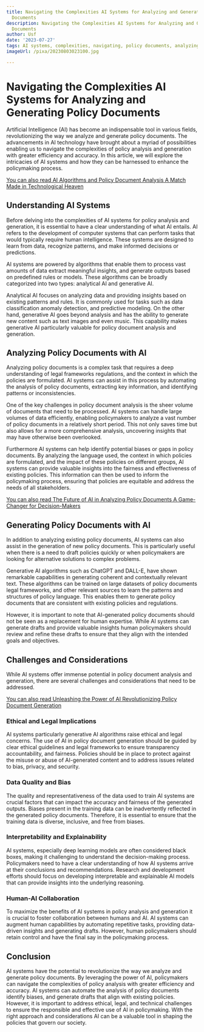 ```yaml
---
title: Navigating the Complexities AI Systems for Analyzing and Generating Policy
  Documents
description: Navigating the Complexities AI Systems for Analyzing and Generating Policy
  Documents
author: Usf
date: '2023-07-27'
tags: AI systems, complexities, navigating, policy documents, analyzing, generating
imageUrl: /pixa/20230803023100.jpg

---
```

# Navigating the Complexities AI Systems  for Analyzing and Generating Policy Documents

Artificial Intelligence (AI)  has become an indispensable tool  in various fields, revolutionizing  the way we analyze and generate policy documents. The advancements in AI technology have brought about a myriad of possibilities enabling us to navigate the complexities of policy analysis and generation with  greater efficiency and  accuracy. In this article, we  will explore the intricacies of AI systems and how  they can be harnessed  to enhance the  policymaking process.

[You can also read AI Algorithms and Policy Document Analysis A Match Made in Technological Heaven](AI%20Algorithms%20and%20Policy%20Document%20Analysis%20A%20Match%20Made%20in%20Technological%20Heaven)


## Understanding AI Systems

Before delving into the complexities of  AI systems for policy analysis and generation, it is essential to have a clear understanding of what AI entails. AI refers to the development of computer  systems that can perform  tasks that would typically require human intelligence. These systems are designed to learn from data,  recognize patterns, and make informed decisions or predictions.

AI systems are powered by algorithms that enable them  to process vast amounts of  data extract meaningful insights, and generate outputs based on predefined rules or models. These  algorithms can be broadly categorized into two types: analytical AI and generative AI.

Analytical  AI focuses on analyzing data and providing insights based on existing patterns and rules. It is commonly used for tasks such as  data classification anomaly detection, and predictive modeling. On the other hand, generative  AI goes beyond analysis and  has the ability to generate new content such as text images  and even  music. This capability makes generative AI  particularly valuable for policy document analysis and generation.

## Analyzing Policy Documents with AI

Analyzing policy documents is a complex task that requires a deep understanding of legal frameworks regulations,  and the context in which the  policies are formulated. AI systems can  assist in this  process by automating the analysis of policy  documents, extracting key  information, and identifying patterns or inconsistencies.

One of the key challenges in policy document analysis is the  sheer volume of documents that need to be processed. AI systems can handle large volumes  of data efficiently, enabling policymakers to analyze a vast number of  policy documents in a relatively short period. This not only saves  time but  also allows for a more comprehensive analysis,  uncovering insights that may have otherwise been overlooked.

Furthermore AI systems can help identify potential biases or gaps in policy documents. By analyzing the language used, the context in  which policies are formulated, and the  impact of these policies on different groups, AI systems can provide valuable insights into the fairness  and effectiveness of existing policies. This information  can  then be used to inform the policymaking process, ensuring that policies are equitable and address the needs of  all stakeholders.

[You can also read The Future of AI in Analyzing Policy Documents  A Game-Changer for Decision-Makers](The%20Future%20of%20AI%20in%20Analyzing%20Policy%20Documents%20A%20Game-Changer%20for%20Decision-Makers)


## Generating Policy Documents with AI

In  addition to analyzing existing policy documents, AI systems can also assist in the  generation of new policy  documents. This is  particularly useful when there is  a need to draft policies  quickly or when policymakers  are looking for alternative solutions  to complex problems.

Generative  AI  algorithms such as ChatGPT and  DALL-E,  have shown remarkable capabilities in generating coherent and contextually  relevant text.  These algorithms can be trained on large datasets of policy documents legal frameworks, and other relevant sources to learn the patterns and structures of policy language. This enables them to generate policy  documents that are consistent with existing policies and regulations.

However, it is important to note that AI-generated policy  documents should not be seen  as a replacement for human expertise. While AI systems can  generate drafts and provide valuable insights human policymakers should review  and refine  these drafts to ensure that they align with the intended goals and objectives.

## Challenges and Considerations

While AI  systems offer immense potential in policy document analysis and generation, there are several challenges and considerations that need to be addressed.

[You can also read Unleashing the Power of AI  Revolutionizing Policy Document  Generation](Unleashing%20the%20Power%20of%20AI%20Revolutionizing%20Policy%20Document%20Generation)


### Ethical and Legal Implications

AI systems  particularly generative AI  algorithms raise ethical and legal concerns.  The use of AI in policy document generation should be  guided by clear ethical guidelines and legal frameworks to  ensure transparency  accountability, and  fairness. Policies should be in place to  protect against the misuse or abuse of  AI-generated content and to address issues related  to bias, privacy, and security.

### Data  Quality and Bias

The quality  and representativeness of the data used to train AI systems are crucial factors that can impact  the accuracy and fairness  of the generated outputs. Biases present in the training data can be inadvertently reflected in the generated policy documents. Therefore, it is essential to ensure that the training data is diverse, inclusive, and free from biases.

### Interpretability and Explainability

AI  systems, especially deep learning models are often considered black boxes, making it challenging to understand the decision-making  process. Policymakers need to have a clear understanding of how AI systems arrive at their  conclusions and recommendations. Research and development efforts should focus on developing interpretable  and explainable AI models that can provide insights into the underlying reasoning.

### Human-AI Collaboration

To maximize the benefits of AI systems in policy analysis and generation it is crucial to foster collaboration between humans and AI. AI systems can augment human capabilities by automating repetitive tasks, providing data-driven insights and generating drafts. However, human policymakers should retain control and have the final say  in the policymaking process.

## Conclusion

AI systems have the potential to revolutionize the way we analyze and generate  policy documents. By leveraging the power of AI, policymakers can  navigate  the complexities of policy analysis  with greater efficiency and accuracy. AI systems can  automate  the analysis of policy  documents identify biases, and generate  drafts that align  with existing policies. However, it is important to address ethical, legal, and technical challenges to ensure  the responsible and effective use of AI  in policymaking.  With the right approach and  considerations AI can be a valuable tool in shaping the policies that govern our society.